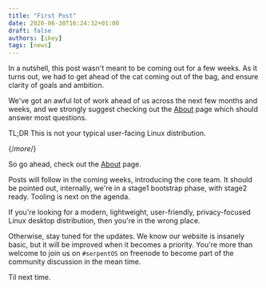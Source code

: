 ```yaml
---
title: "First Post"
date: 2020-06-30T16:24:32+01:00
draft: false
authors: [ikey]
tags: [news]
---
```


In a nutshell, this post wasn't meant to be coming out for a few weeks.
As it turns out, we had to get ahead of the cat coming out of the bag,
and ensure clarity of goals and ambition.

We've got an awful lot of work ahead of us across the next few months and
weeks, and we strongly suggest checking out the [About](/about) page which
should answer most questions.

TL;DR This is not your typical user-facing Linux distribution.

{/*more*/}

So go ahead, check out the [About](/about) page.

Posts will follow in the coming weeks, introducing the core team.
It should be pointed out, internally, we're in a stage1 bootstrap phase,
with stage2 ready. Tooling is next on the agenda.

If you're looking for a modern, lightweight, user-friendly, privacy-focused
Linux desktop distribution, then you're in the wrong place.

Otherwise, stay tuned for the updates. We know our website is insanely
basic, but it will be improved when it becomes a priority. You're more
than welcome to join us on `#serpentOS` on freenode to become part of the
community discussion in the mean time.

Til next time.
